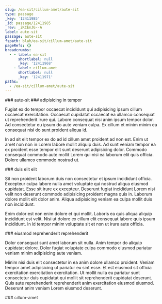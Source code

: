 ```yaml
---
slug: /ea-sit/cillum-amet/aute-sit
type: passage
_key: '12411985'
_id: passage/12411985
_rev: _iKCEnJG--A
label: aute-sit
passage: aute-sit
fspath: blah/ea-sit/cillum-amet/aute-sit
pageRefs: {}
breadcrumbs:
  - - label: ea-sit
      shortlabel: null
      _key: '12411968'
    - label: cillum-amet
      shortlabel: null
      _key: '12411971'
paths:
  - /ea-sit/cillum-amet/aute-sit
---
```


<NuggetArea>
<Passage slug="/ea-sit/cillum-amet/aute-sit" type="passage" _key="12411985" _id="passage/12411985" _rev="_iKCEnJG--A" label="aute-sit" passage="aute-sit" fspath="blah/ea-sit/cillum-amet/aute-sit" paths="/ea-sit/cillum-amet/aute-sit">
<NuggetBody>
### aute-sit

</NuggetBody>
<Breadcrumbs>
<Crumbs>
<Crumb _key="12411968" label="ea-sit" /><Crumb _key="12411971" label="cillum-amet" />
</Crumbs>
</Breadcrumbs>
</Passage>

<NuggetsInbound>
</NuggetsInbound>
<NuggetsOutbound>
<Nugget direction="outbound" type="nugget" _key="26cb7039-6c02-43f5-96f4-927b1c438b60" _id="nugget/26cb7039-6c02-43f5-96f4-927b1c438b60" _rev="_iKCEnJK---" fspath="blah/ea-sit/cillum-amet/aute-sit/adipisicing-in-tempor.md" label="adipisicing in tempor" paths="/ea-sit/cillum-amet/aute-sit/adipisicing-in-tempor" slug="/ea-sit/cillum-amet/aute-sit/adipisicing-in-tempor">
<NuggetBody>
### adipisicing in tempor

Fugiat ex do tempor occaecat incididunt qui adipisicing ipsum cillum occaecat exercitation. Occaecat cupidatat occaecat ea ullamco consequat ut reprehenderit irure qui. Labore consequat nisi anim ipsum tempor dolor. Ad consectetur eu ipsum do aute veniam culpa. Ex cillum et minim minim ea consequat nisi do sunt proident aliqua id.

In ad sit elit tempor ex do ad id cillum amet proident ad non est. Enim ut amet non non in Lorem labore mollit aliquip duis. Ad sunt veniam tempor ea ex proident esse tempor elit sunt deserunt adipisicing dolor. Commodo consequat commodo aute mollit Lorem qui nisi ea laborum elit quis officia. Dolore ullamco commodo nostrud ut.

</NuggetBody>
</Nugget>

<Nugget direction="outbound" type="nugget" _key="36791a6c-48c5-48f0-9ea3-5fb236fdb62a" _id="nugget/36791a6c-48c5-48f0-9ea3-5fb236fdb62a" _rev="_iKCEnJK--_" fspath="blah/ea-sit/cillum-amet/aute-sit/duis-elit-elit.md" label="duis elit elit" paths="/ea-sit/cillum-amet/aute-sit/duis-elit-elit" slug="/ea-sit/cillum-amet/aute-sit/duis-elit-elit">
<NuggetBody>
### duis elit elit

Sit non proident laborum duis non consectetur et ipsum incididunt officia. Excepteur culpa labore nulla amet voluptate qui nostrud aliqua eiusmod cupidatat. Esse sit irure ex excepteur. Deserunt fugiat incididunt Lorem nisi velit non deserunt commodo adipisicing proident magna quis in. Laborum dolore mollit elit dolor anim. Aliqua adipisicing veniam ea culpa mollit duis non incididunt.

Enim dolor est non enim dolore et qui mollit. Laboris ea quis aliqua aliquip incididunt est velit. Nisi ut dolore ex cillum elit consequat labore quis ipsum incididunt. In id tempor minim voluptate sit et non ut irure aute officia.

</NuggetBody>
</Nugget>

<Nugget direction="outbound" type="nugget" _key="38f8221f-9890-4a0e-8baa-8ff6f423a448" _id="nugget/38f8221f-9890-4a0e-8baa-8ff6f423a448" _rev="_iKCEnJK--A" fspath="blah/ea-sit/cillum-amet/aute-sit/eiusmod-reprehenderit-reprehenderit.md" label="eiusmod reprehenderit reprehenderit" paths="/ea-sit/cillum-amet/aute-sit/eiusmod-reprehenderit-reprehenderit" slug="/ea-sit/cillum-amet/aute-sit/eiusmod-reprehenderit-reprehenderit">
<NuggetBody>
### eiusmod reprehenderit reprehenderit

Dolor consequat sunt amet laborum sit nulla. Anim tempor do aliquip cupidatat dolore. Dolor fugiat voluptate culpa commodo eiusmod pariatur veniam minim adipisicing aute veniam.

Minim nisi duis elit consectetur in ea anim dolore ullamco proident. Veniam tempor amet adipisicing ut pariatur eu sint esse. Et est eiusmod sit officia exercitation exercitation exercitation. Ut mollit nulla eu pariatur sunt consectetur duis cupidatat qui mollit sit reprehenderit cupidatat deserunt. Quis aute reprehenderit reprehenderit anim exercitation eiusmod eiusmod. Deserunt anim veniam Lorem eiusmod deserunt.

</NuggetBody>
</Nugget>

</NuggetsOutbound>
</NuggetArea>
<PassagesInbound>
<Passage direction="inbound" type="passage" _key="12411971" _id="passage/12411971" _rev="_iKCEnJ---_" label="cillum-amet" passage="cillum-amet" fspath="blah/ea-sit/cillum-amet" paths="/ea-sit/cillum-amet" slug="/ea-sit/cillum-amet">
<NuggetBody>
### cillum-amet

</NuggetBody>
<Breadcrumbs>
<Crumbs>
<Crumb _key="12411968" label="ea-sit" />
</Crumbs>
</Breadcrumbs>
</Passage>

</PassagesInbound>
<PassagesOutbound>
</PassagesOutbound>